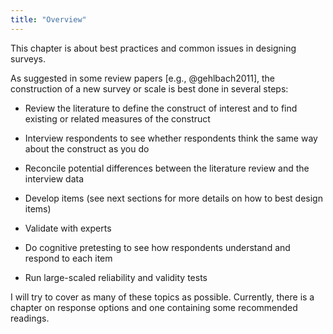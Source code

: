 ```yaml
---
title: "Overview"
---
```


This chapter is about best practices and common issues in designing surveys.

As suggested in some review papers [e.g., @gehlbach2011], the construction of a new survey or scale is best done in several steps:

-   Review the literature to define the construct of interest and to find existing or related measures of the construct

-   Interview respondents to see whether respondents think the same way about the construct as you do

-   Reconcile potential differences between the literature review and the interview data

-   Develop items (see next sections for more details on how to best design items)

-   Validate with experts

-   Do cognitive pretesting to see how respondents understand and respond to each item

-   Run large-scaled reliability and validity tests

I will try to cover as many of these topics as possible. Currently, there is a chapter on response options and one containing some recommended readings.
